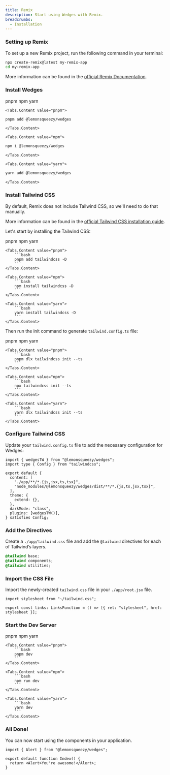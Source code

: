 ```yaml
---
title: Remix
description: Start using Wedges with Remix.
breadcrumbs:
  - Installation
---
```


<Steps>

### Setting up Remix

To set up a new Remix project, run the following command in your terminal:

```bash
npx create-remix@latest my-remix-app
cd my-remix-app
```

More information can be found in the <a href="https://remix.run/docs/en/main/start/quickstart" target="_blank" rel="nofollow noreferrer">official Remix Documentation</a>.

### Install Wedges

<Tabs variant='underlined' defaultValue='pnpm'>
  <Tabs.List>
    <Tabs.Trigger value="pnpm">pnpm</Tabs.Trigger>
    <Tabs.Trigger value="npm">npm</Tabs.Trigger>
    <Tabs.Trigger value="yarn">yarn</Tabs.Trigger>
  </Tabs.List>

    <Tabs.Content value="pnpm">

```bash
pnpm add @lemonsqueezy/wedges
```

    </Tabs.Content>

    <Tabs.Content value="npm">

```bash
npm i @lemonsqueezy/wedges
```

    </Tabs.Content>

    <Tabs.Content value="yarn">

```bash
yarn add @lemonsqueezy/wedges
```

    </Tabs.Content>

</Tabs>

### Install Tailwind CSS

By default, Remix does not include Tailwind CSS, so we'll need to do that manually.

More information can be found in the <a href="https://tailwindcss.com/docs/guides/remix" target="_blank" rel='nofollow noreferrer'>official Tailwind CSS installation guide</a>.

Let's start by installing the Tailwind CSS:

<Tabs variant='underlined' defaultValue='pnpm'>
    <Tabs.List>
        <Tabs.Trigger value="pnpm">pnpm</Tabs.Trigger>
        <Tabs.Trigger value="npm">npm</Tabs.Trigger>
        <Tabs.Trigger value="yarn">yarn</Tabs.Trigger>
    </Tabs.List>

    <Tabs.Content value="pnpm">
        ```bash
        pnpm add tailwindcss -D
        ```
    </Tabs.Content>

    <Tabs.Content value="npm">
        ```bash
        npm install tailwindcss -D
        ```
    </Tabs.Content>

    <Tabs.Content value="yarn">
        ```bash
        yarn install tailwindcss -D
        ```
    </Tabs.Content>

</Tabs>

Then run the init command to generate `tailwind.config.ts` file:

<Tabs variant='underlined' defaultValue='pnpm'>
    <Tabs.List>
        <Tabs.Trigger value="pnpm">pnpm</Tabs.Trigger>
        <Tabs.Trigger value="npm">npm</Tabs.Trigger>
        <Tabs.Trigger value="yarn">yarn</Tabs.Trigger>
    </Tabs.List>

    <Tabs.Content value="pnpm">
        ```bash
        pnpm dlx tailwindcss init --ts
        ```
    </Tabs.Content>

    <Tabs.Content value="npm">
        ```bash
        npx tailwindcss init --ts
        ```
    </Tabs.Content>

    <Tabs.Content value="yarn">
        ```bash
        yarn dlx tailwindcss init --ts
        ```
    </Tabs.Content>

</Tabs>

### Configure Tailwind CSS

Update your `tailwind.config.ts` file to add the necessary configuration for Wedges:

```tsx {2,7,12-13} title="tailwind.config.js" showLineNumbers
import { wedgesTW } from "@lemonsqueezy/wedges";
import type { Config } from "tailwindcss";

export default {
  content: [
    "./app/**/*.{js,jsx,ts,tsx}",
    "node_modules/@lemonsqueezy/wedges/dist/**/*.{js,ts,jsx,tsx}",
  ],
  theme: {
    extend: {},
  },
  darkMode: "class",
  plugins: [wedgesTW()],
} satisfies Config;
```

### Add the Directives

Create a `./app/tailwind.css` file and add the `@tailwind` directives for each of Tailwind’s layers.

```css title="app/tailwind.css" showLineNumbers
@tailwind base;
@tailwind components;
@tailwind utilities;
```

### Import the CSS File

Import the newly-created `tailwind.css` file in your `./app/root.jsx` file.

```tsx showLineNumbers title="root.tsx"
import stylesheet from "~/tailwind.css";

export const links: LinksFunction = () => [{ rel: "stylesheet", href: stylesheet }];
```

### Start the Dev Server

<Tabs variant='underlined' defaultValue='pnpm'>
  <Tabs.List>
    <Tabs.Trigger value="pnpm">pnpm</Tabs.Trigger>
    <Tabs.Trigger value="npm">npm</Tabs.Trigger>
    <Tabs.Trigger value="yarn">yarn</Tabs.Trigger>
  </Tabs.List>

    <Tabs.Content value="pnpm">
        ```bash
        pnpm dev
        ```
    </Tabs.Content>

    <Tabs.Content value="npm">
        ```bash
        npm run dev
        ```
    </Tabs.Content>

    <Tabs.Content value="yarn">
        ```bash
        yarn dev
        ```
    </Tabs.Content>

</Tabs>

### All Done!

You can now start using the components in your application.

```tsx {1,4} showLineNumbers
import { Alert } from "@lemonsqueezy/wedges";

export default function Index() {
  return <Alert>You're awesome!</Alert>;
}
```

</Steps>
